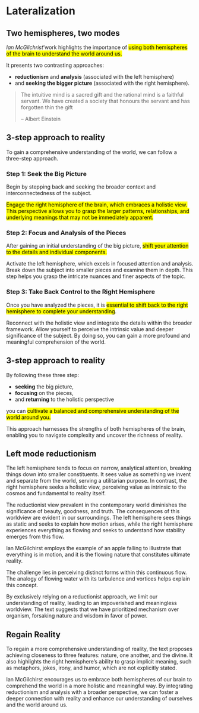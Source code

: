 
# Lateralization


## Two hemispheres, two modes

*Ian McGilchrist*'work highlights the importance of <mark>using both hemispheres of the brain to understand the world around us.</mark>

It presents two contrasting approaches:

- **reductionism** and **analysis** (associated with the left hemisphere)
- and **seeking the bigger picture** (associated with the right hemisphere).

>The intuitive mind is a sacred gift and the rational mind is a faithful servant. We have created a society that honours the servant and has forgotten thin the gift
>
>-- Albert Einstein

## 3-step approach to reality

To gain a comprehensive understanding of the world, we can follow a three-step approach.

### Step 1: Seek the Big Picture

Begin by stepping back and seeking the broader context and interconnectedness of the subject.

<mark>Engage the right hemisphere of the brain, which embraces a holistic view. This perspective allows you to grasp the larger patterns, relationships, and underlying meanings that may not be immediately apparent.</mark>

### Step 2: Focus and Analysis of the Pieces

After gaining an initial understanding of the big picture, <mark>shift your attention to the details and individual components.</mark>

Activate the left hemisphere, which excels in focused attention and analysis. Break down the subject into smaller pieces and examine them in depth. This step helps you grasp the intricate nuances and finer aspects of the topic.

### Step 3: Take Back Control to the Right Hemisphere

Once you have analyzed the pieces, it is <mark>essential to shift back to the right hemisphere to complete your understanding</mark>.

Reconnect with the holistic view and integrate the details within the broader framework. Allow yourself to perceive the intrinsic value and deeper significance of the subject. By doing so, you can gain a more profound and meaningful comprehension of the world.

:::{.callout-note}
## 3-step approach to reality
By following these three step:

 - **seeking** the big picture,
 - **focusing** on the pieces,
 - and **returning** to the holistic perspective
  
you can <mark>cultivate a balanced and comprehensive understanding of the world around you.</mark>

This approach harnesses the strengths of both hemispheres of the brain, enabling you to navigate complexity and uncover the richness of reality.
:::

## Left mode reductionism

The left hemisphere tends to focus on narrow, analytical attention, breaking things down into smaller constituents. It sees value as something we invent and separate from the world, serving a utilitarian purpose. In contrast, the right hemisphere seeks a holistic view, perceiving value as intrinsic to the cosmos and fundamental to reality itself.

:::{.callout-note}
The reductionist view prevalent in the contemporary world diminishes the significance of beauty, goodness, and truth. The consequences of this worldview are evident in our surroundings. The left hemisphere sees things as static and seeks to explain how motion arises, while the right hemisphere experiences everything as flowing and seeks to understand how stability emerges from this flow.
:::


Ian McGilchirst employs the example of an apple falling to illustrate that everything is in motion, and it is the flowing nature that constitutes ultimate reality.

The challenge lies in perceiving distinct forms within this continuous flow. The analogy of flowing water with its turbulence and vortices helps explain this concept.

By exclusively relying on a reductionist approach, we limit our understanding of reality, leading to an impoverished and meaningless worldview. The text suggests that we have prioritized mechanism over organism, forsaking nature and wisdom in favor of power.

## Regain Reality

To regain a more comprehensive understanding of reality, the text proposes achieving closeness to three features: nature, one another, and the divine. It also highlights the right hemisphere's ability to grasp implicit meaning, such as metaphors, jokes, irony, and humor, which are not explicitly stated.

Ian McGilchirst encourages us to embrace both hemispheres of our brain to comprehend the world in a more holistic and meaningful way. By integrating reductionism and analysis with a broader perspective, we can foster a deeper connection with reality and enhance our understanding of ourselves and the world around us.

[^1]: [](){.external}
[^2]: [](){.external}